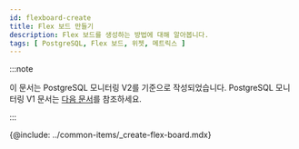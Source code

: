 ```yaml
---
id: flexboard-create
title: Flex 보드 만들기
description: Flex 보드를 생성하는 방법에 대해 알아봅니다.
tags: [ PostgreSQL, Flex 보드, 위젯, 메트릭스 ]
---
```


:::note

이 문서는 PostgreSQL 모니터링 V2를 기준으로 작성되었습니다. PostgreSQL 모니터링 V1 문서는 [다음 문서](../postgresql-v1/flexboard-create)를 참조하세요.

:::

{@include: ../common-items/_create-flex-board.mdx}  